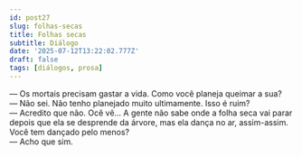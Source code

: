 ```yaml
---
id: post27
slug: folhas-secas
title: Folhas secas
subtitle: Diálogo
date: '2025-07-12T13:22:02.777Z'
draft: false
tags: [diálogos, prosa]
---
```

— Os mortais precisam gastar a vida. Como você planeja queimar a sua?  
— Não sei. Não tenho planejado muito ultimamente. Isso é ruim?  
— Acredito que não. Ocê vê... A gente não sabe onde a folha seca 
vai parar depois que ela se desprende da árvore, mas ela dança no ar, assim-assim.
Você tem dançado pelo menos?  
— Acho que sim.
